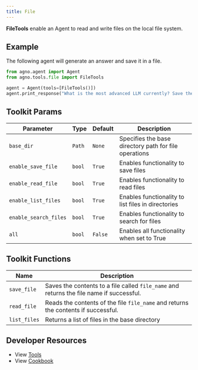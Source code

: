 ```yaml
---
title: File
---
```


**FileTools** enable an Agent to read and write files on the local file system.

## Example

The following agent will generate an answer and save it in a file.

```python cookbook/tools/file_tools.py
from agno.agent import Agent
from agno.tools.file import FileTools

agent = Agent(tools=[FileTools()])
agent.print_response("What is the most advanced LLM currently? Save the answer to a file.", markdown=True)
```

## Toolkit Params

| Parameter             | Type   | Default | Description                                                    |
| --------------------- | ------ | ------- | -------------------------------------------------------------- |
| `base_dir`            | `Path` | `None`  | Specifies the base directory path for file operations         |
| `enable_save_file`    | `bool` | `True`  | Enables functionality to save files                           |
| `enable_read_file`    | `bool` | `True`  | Enables functionality to read files                           |
| `enable_list_files`   | `bool` | `True`  | Enables functionality to list files in directories            |
| `enable_search_files` | `bool` | `True`  | Enables functionality to search for files                     |
| `all`                 | `bool` | `False` | Enables all functionality when set to True                    |

## Toolkit Functions

| Name         | Description                                                                              |
| ------------ | ---------------------------------------------------------------------------------------- |
| `save_file`  | Saves the contents to a file called `file_name` and returns the file name if successful. |
| `read_file`  | Reads the contents of the file `file_name` and returns the contents if successful.       |
| `list_files` | Returns a list of files in the base directory                                            |

## Developer Resources

- View [Tools](https://github.com/agno-agi/agno/blob/main/libs/agno/agno/tools/file.py)
- View [Cookbook](https://github.com/agno-agi/agno/tree/v2.0/cookbook/tools/file_tools.py)
